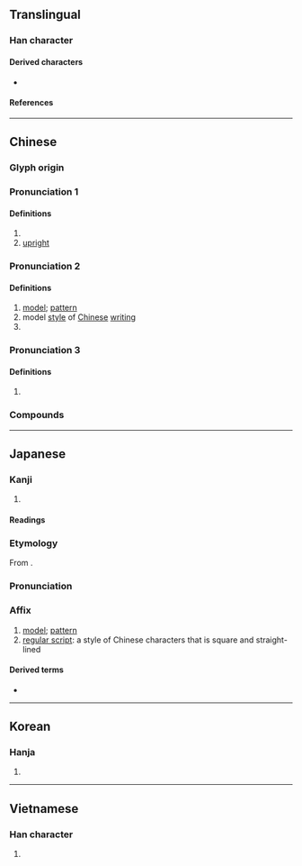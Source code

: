 {{character info/new}}
==Translingual==

===Han character===
{{Han char|rn=75|rad=木|as=09|sn=13|four=41961|canj=DPPA|ids=⿰木皆}}

====Derived characters====
* {{l|mul|[[𭬐]]}}

====References====
{{Han ref|kx=0542.050|dkj=15185|dj=0930.010|hdz=21246.130|uh=6977}}

----

==Chinese==
{{zh-forms}}

===Glyph origin===
{{Han etym}}

===Pronunciation 1===
{{zh-pron
|m=jiē,kǎi,1nb=Mainland,2nb=Taiwan
|c=kaai2,gaai1
|mn=khái
|dial=n
|mc=y
|oc=y
|cat=n,a
}}

====Definitions====
{{zh-hanzi}}

# {{taxlink|Pistacia chinensis|species}}
# [[upright]]

===Pronunciation 2===
{{zh-pron
|m=kǎi
|m-s=
|c=kaai2,gaai1
|c-t=
|g=
|h=pfs=
|j=
|mb=kǎi
|md=
|mn=khái
|mn-t=kai2
|w=
|x=
|mc=2
|oc=2
|cat=n
}}

====Definitions====
{{zh-hanzi}}

# [[model]]; [[pattern]]
# model [[style]] of [[Chinese]] [[writing]]
# {{surname|zh}}

===Pronunciation 3===
{{zh-pron
|c=kaai2
|dial=n
|cat=cls
}}

====Definitions====
{{zh-hanzi}}

# {{lb|zh|Cantonese}} {{zh-classifier|[[slice]]s of a fruit, especially of an [[orange]]}}

===Compounds===
{{zh-der|一代楷模|大楷|奉為楷模|小楷|工楷|恭楷|梁楷|楷則|楷式|楷書|楷模|楷法|楷隸|楷體|模楷|正楷|蠅頭小楷}}

----

==Japanese==

===Kanji===
{{ja-kanji|grade=|rs=木09}}

# {{rfdef|ja|sort=木09}}

====Readings====
{{ja-readings
|goon=け
|kanon=かい
|kun=かた, のっと-る, ただしい
}}

===Etymology===
{{ja-kanjitab|かい|yomi=o}}
From {{der|ja|ltc|sort=かい|-}} {{ltc-l|楷}}.

===Pronunciation===
{{ja-pron|かい|y=o}}

===Affix===
{{ja-pos|affix|かい}}

# [[model]]; [[pattern]]
# [[regular script]]: a style of Chinese characters that is square and straight-lined

====Derived terms====
* {{ja-r|楷書|かいしょ}}

----

==Korean==

===Hanja===
{{ko-hanja|hangeul=해|eumhun=|rv=hae|mr=hae|y=hay}}

# {{rfdef|ko|sort=木09}}

----

==Vietnamese==

===Han character===
{{vi-hantu|rs=木09|[[giai]], [[khai]]}}

# {{rfdef|vi|sort=木09}}